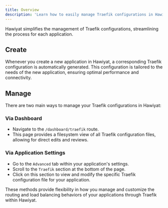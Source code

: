 ```yaml
---
title: Overview
description: 'Learn how to easily manage Traefik configurations in Hawiyat for each application.'
---
```


Hawiyat simplifies the management of Traefik configurations, streamlining the process for each application.

## Create

Whenever you create a new application in Hawiyat, a corresponding Traefik configuration is automatically generated. This configuration is tailored to the needs of the new application, ensuring optimal performance and connectivity.

## Manage

There are two main ways to manage your Traefik configurations in Hawiyat:

### Via Dashboard

- Navigate to the `/dashboard/traefik` route.
- This page provides a filesystem view of all Traefik configuration files, allowing for direct edits and reviews.

### Via Application Settings

- Go to the `Advanced` tab within your application's settings.
- Scroll to the `Traefik` section at the bottom of the page.
- Click on this section to view and modify the specific Traefik configuration file for your application.

These methods provide flexibility in how you manage and customize the routing and load balancing behaviors of your applications through Traefik within Hawiyat.